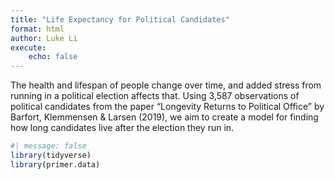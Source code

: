 ```yaml
---
title: "Life Expectancy for Political Candidates"
format: html
author: Luke Li
execute:
    echo: false
---
```


The health and lifespan of people change over time, and added stress from running in a political election affects that. Using 3,587 observations of political candidates from the paper "Longevity Returns to Political Office" by Barfort, Klemmensen & Larsen (2019), we aim to create a model for finding how long  candidates live after the election they run in.

```r
#| message: false
library(tidyverse)
library(primer.data)
```
